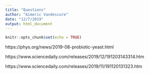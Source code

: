 ```yaml
---
title: "Questions"
author: "Aimeric Vandescure"
date: "12/7/2019"
output: html_document
---
```


```r
knitr::opts_chunk$set(echo = TRUE)
```


https://phys.org/news/2019-08-probiotic-yeast.html

https://www.sciencedaily.com/releases/2019/12/191203143314.htm 


https://www.sciencedaily.com/releases/2019/11/191120131323.htm
